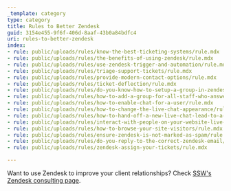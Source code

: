 ```yaml
---
_template: category
type: category
title: Rules to Better Zendesk
guid: 3154e455-9f6f-406d-8aaf-43b0a84bdfc4
uri: rules-to-better-zendesk
index:
- rule: public/uploads/rules/know-the-best-ticketing-systems/rule.mdx
- rule: public/uploads/rules/the-benefits-of-using-zendesk/rule.mdx
- rule: public/uploads/rules/use-zendesk-trigger-and-automation/rule.mdx
- rule: public/uploads/rules/triage-support-tickets/rule.mdx
- rule: public/uploads/rules/provide-modern-contact-options/rule.mdx
- rule: public/uploads/rules/ticket-deflection/rule.mdx
- rule: public/uploads/rules/do-you-know-how-to-setup-a-group-in-zendesk/rule.mdx
- rule: public/uploads/rules/how-to-add-a-group-for-all-staff-who-answer-live-chats/rule.mdx
- rule: public/uploads/rules/how-to-enable-chat-for-a-user/rule.mdx
- rule: public/uploads/rules/how-to-change-the-live-chat-appearance/rule.mdx
- rule: public/uploads/rules/how-to-hand-off-a-new-live-chat-lead-to-a-sales-person/rule.mdx
- rule: public/uploads/rules/interact-with-people-on-your-website-live-or-trigger-when-people-land-on-certain-pages/rule.mdx
- rule: public/uploads/rules/how-to-browse-your-site-visitors/rule.mdx
- rule: public/uploads/rules/ensure-zendesk-is-not-marked-as-spam/rule.mdx
- rule: public/uploads/rules/do-you-reply-to-the-correct-zendesk-email/rule.mdx
- rule: public/uploads/rules/zendesk-assign-your-tickets/rule.mdx

---
```


Want to use Zendesk to improve your client relationships? Check [SSW's Zendesk consulting page](https://www.ssw.com.au/consulting/zendesk).
